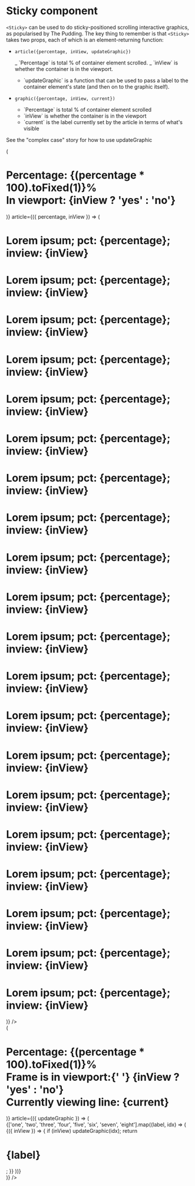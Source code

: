 
<Meta title="Core|Sticky" component={Sticky} />

# Sticky component

`<Sticky>` can be used to do sticky-positioned scrolling interactive graphics,
as popularised by The Pudding. The key thing to remember is that `<Sticky>`
takes two props, each of which is an element-returning function:

- `article({percentage, inView, updateGraphic})`

  _ \`Percentage\` is total % of container element scrolled.
  _ \`inView\` is whether the container is in the viewport.

  - \`updateGraphic\` is a function that can be used to pass a label to the
    container element's state (and then on to the graphic itself).

- `graphic({percentage, inView, current})`

  - \`Percentage\` is total % of container element scrolled
  - \`inView\` is whether the container is in the viewport
  - \`current\` is the label currently set by the article in terms of what's visible

See the "complex case" story for how to use updateGraphic

<Preview>
  <Story name="Basic">
    <div
      style={{
        backgroundColor: 'rgba(155, 155, 155, 0.7)',
        marginBottom: '100vh',
        marginTop: '20vh',
      }}
    >
      <Sticky
        graphic={({ percentage, inView }) => (
          <h1 style={{ backgroundColor: '#969696', padding: '1em' }}>
            Percentage: {(percentage * 100).toFixed(1)}% <br /> In viewport: {inView ? 'yes' : 'no'}
          </h1>
        )}
        article={({ percentage, inView }) => (
          <div style={{ fontSize: '500%' }}>
            <h1>
              Lorem ipsum; pct:
              {percentage}; inview:
              {inView}
            </h1>
            <h1>
              Lorem ipsum; pct:
              {percentage}; inview:
              {inView}
            </h1>
            <h1>
              Lorem ipsum; pct:
              {percentage}; inview:
              {inView}
            </h1>
            <h1>
              Lorem ipsum; pct:
              {percentage}; inview:
              {inView}
            </h1>
            <h1>
              Lorem ipsum; pct:
              {percentage}; inview:
              {inView}
            </h1>
            <h1>
              Lorem ipsum; pct:
              {percentage}; inview:
              {inView}
            </h1>
            <h1>
              Lorem ipsum; pct:
              {percentage}; inview:
              {inView}
            </h1>
            <h1>
              Lorem ipsum; pct:
              {percentage}; inview:
              {inView}
            </h1>
            <h1>
              Lorem ipsum; pct:
              {percentage}; inview:
              {inView}
            </h1>
            <h1>
              Lorem ipsum; pct:
              {percentage}; inview:
              {inView}
            </h1>
            <h1>
              Lorem ipsum; pct:
              {percentage}; inview:
              {inView}
            </h1>
            <h1>
              Lorem ipsum; pct:
              {percentage}; inview:
              {inView}
            </h1>
            <h1>
              Lorem ipsum; pct:
              {percentage}; inview:
              {inView}
            </h1>
            <h1>
              Lorem ipsum; pct:
              {percentage}; inview:
              {inView}
            </h1>
            <h1>
              Lorem ipsum; pct:
              {percentage}; inview:
              {inView}
            </h1>
            <h1>
              Lorem ipsum; pct:
              {percentage}; inview:
              {inView}
            </h1>
            <h1>
              Lorem ipsum; pct:
              {percentage}; inview:
              {inView}
            </h1>
            <h1>
              Lorem ipsum; pct:
              {percentage}; inview:
              {inView}
            </h1>
            <h1>
              Lorem ipsum; pct:
              {percentage}; inview:
              {inView}
            </h1>
            <h1>
              Lorem ipsum; pct:
              {percentage}; inview:
              {inView}
            </h1>
          </div>
        )}
      />
    </div>
  </Story>
</Preview>

<Preview>
  <Story name="Complex case">
    <div
      style={{
        backgroundColor: 'rgba(155, 155, 155, 0.7)',
        marginBottom: '100vh',
        marginTop: '20vh',
      }}
    >
      <Sticky
        graphic={({ percentage, inView, current }) => (
          <h1 style={{ backgroundColor: '#969696', padding: '1em' }}>
            Percentage: {(percentage * 100).toFixed(1)}% <br /> Frame is in viewport:{' '}
            {inView ? 'yes' : 'no'}
            <br /> Currently viewing line: {current}
          </h1>
        )}
        article={({ updateGraphic }) => (
          <div style={{ fontSize: '500%' }}>
            {['one', 'two', 'three', 'four', 'five', 'six', 'seven', 'eight'].map((label, idx) => (
              <Observer>
                {({ inView }) => {
                  if (inView) updateGraphic(idx);
                  return <h1>{label}</h1>;
                }}
              </Observer>
            ))}
          </div>
        )}
      />
    </div>
  </Story>
</Preview>
